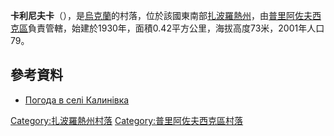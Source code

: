 {{coord|46|54|56|N|35|47|49|E|scale:100000|display=title}}

'''卡利尼夫卡'''（{{lang-uk|Калинівка}}），是[[烏克蘭|烏克蘭]]的村落，位於該國東南部[[扎波羅熱州|扎波羅熱州]]，由[[普里阿佐夫西克區|普里阿佐夫西克區]]負責管轄，始建於1930年，面積0.42平方公里，海拔高度73米，2001年人口79。

==參考資料==
* [http://weather.in.ua/ua/zaporozhskaja/9796 Погода в селі Калинівка] {{Wayback|url=http://weather.in.ua/ua/zaporozhskaja/9796 |date=20111220160508 }}

[[Category:扎波羅熱州村落|Category:扎波羅熱州村落]]
[[Category:普里阿佐夫西克區村落|Category:普里阿佐夫西克區村落]]


{{Zaporizhia-geo-stub}}